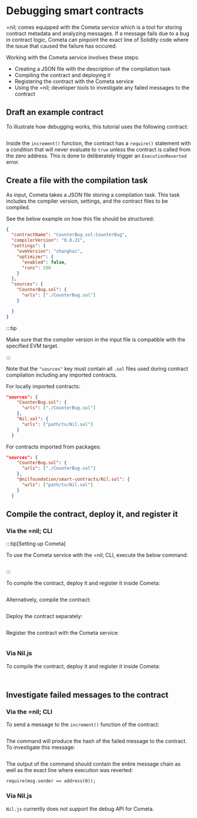# Debugging smart contracts

=nil; comes equipped with the Cometa service which is a tool for storing contract metadata and analyzing messages. If a message fails due to a bug in contract logic, Cometa can pinpoint the exact line of Solidity code where the issue that caused the failure has occured.

Working with the Cometa service involves these steps:

* Creating a JSON file with the description of the compilation task
* Compiling the contract and deploying it
* Registering the contract with the Cometa service
* Using the =nil; developer tools to investigate any failed messages to the contract

## Draft an example contract

To illustrate how debugging works, this tutorial uses the following contract:

```solidity showLineNumbers file=../../tests/CounterBug.sol start=startContract end=endContract
```

Inside the `increment()` function, the contract has a `require()` statement with a condition that will never evaluate to `true` unless the contract is called from the zero address. This is done to deliberately trigger an `ExecutionReverted` error.

## Create a file with the compilation task

As input, Cometa takes a JSON file storing a compilation task. This task includes the compiler version, settings, and the contract files to be compiled.

See the below example on how this file should be structured:

```json showLineNumbers
{
  "contractName": "CounterBug.sol:CounterBug",
  "compilerVersion": "0.8.21",
  "settings": {
    "evmVersion": "shanghai",
    "optimizer": {
      "enabled": false,
      "runs": 200
    }
  },
  "sources": {
    "CounterBug.sol": {
      "urls": ["./CounterBug.sol"]
    }

  }
}
```

:::tip

Make sure that the compiler version in the input file is compatible with the specified EVM target.

:::

Note that the `"sources"` key must contain all `.sol` files used during contract compilation including any imported contracts. 

For locally imported contracts:

```json showLineNumbers
"sources": {
    "CounterBug.sol": {
      "urls": ["./CounterBug.sol"]
    },
    "Nil.sol": {
      "urls": ["path/to/Nil.sol"]
    }
  }
```

For contracts imported from packages:

```json showLineNumbers
"sources": {
    "CounterBug.sol": {
      "urls": ["./CounterBug.sol"]
    },
    "@nilfoundation/smart-contracts/Nil.sol": {
      "urls": ["path/to/Nil.sol"]
    }
  }
```

## Compile the contract, deploy it, and register it

### Via the =nil; CLI

:::tip[Setting up Cometa]

To use the Cometa service with the =nil; CLI, execute the below command:

```bash file=../../tests/commands.mjs start=startCometaEndpointCommand end=endCometaEndpointCommand
```

:::

To compile the contract, deploy it and register it inside Cometa:

```bash file=../../tests/commands.mjs start=startCometaCommand end=endCometaCommand
```

Alternatively, compile the contract:

```bash file=../../tests/compilationCommands.js start=startCounterBugCompilationCommand end=endCounterBugCompilationCommand
```

Deploy the contract separately:

```bash file=../../tests/commands.mjs start=startCounterBugDeploymentCommand end=endCounterBugDeploymentCommand
```

Register the contract with the Cometa service:

```bash file=../../tests/cometa-and-debugging.test.mts start=startCounterBugRegistrationCommand end=endCounterBugRegistrationCommand
```

### Via Nil.js

To compile the contract, deploy it and register it inside Cometa:

```typescript showLineNumbers file=../../tests/cometa-and-debugging.test.mts start=startNilJSImport end=endNilJSImport
```

```typescript showLineNumbers file=../../tests/cometa-and-debugging.test.mts start=startNilJSCometaTutorialSnippet end=endNilJSCometaTutorialSnippet
```

## Investigate failed messages to the contract

### Via the =nil; CLI

To send a message to the `increment()` function of the contract:

```bash file=../../tests/cometa-and-debugging.test.mts start=startCounterBugIncrementCommand end=endCounterBugIncrementCommand
```

The command will produce the hash of the failed message to the contract. To investigate this message:

```bash file=../../tests/cometa-and-debugging.test.mts start=startDebugCommand end=endDebugCommand
```

The output of the command should contain the entire message chain as well as the exact line where execution was reverted:

```solidity showLineNumbers
require(msg.sender == address(0));
```

### Via Nil.js

`Nil.js` currently does not support the debug API for Cometa.